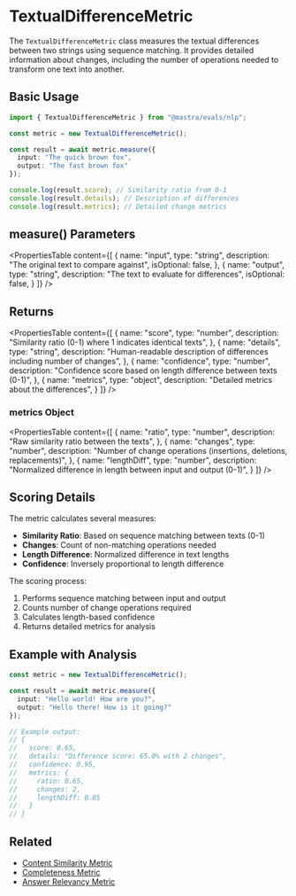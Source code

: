 # TextualDifferenceMetric

The `TextualDifferenceMetric` class measures the textual differences between two strings using sequence matching. It provides detailed information about changes, including the number of operations needed to transform one text into another.

## Basic Usage

```typescript
import { TextualDifferenceMetric } from "@mastra/evals/nlp";

const metric = new TextualDifferenceMetric();

const result = await metric.measure({
  input: "The quick brown fox",
  output: "The fast brown fox"
});

console.log(result.score); // Similarity ratio from 0-1
console.log(result.details); // Description of differences
console.log(result.metrics); // Detailed change metrics
```

## measure() Parameters

<PropertiesTable
  content={[
    {
      name: "input",
      type: "string",
      description: "The original text to compare against",
      isOptional: false,
    },
    {
      name: "output",
      type: "string",
      description: "The text to evaluate for differences",
      isOptional: false,
    }
  ]}
/>

## Returns

<PropertiesTable
  content={[
    {
      name: "score",
      type: "number",
      description: "Similarity ratio (0-1) where 1 indicates identical texts",
    },
    {
      name: "details",
      type: "string",
      description: "Human-readable description of differences including number of changes",
    },
    {
      name: "confidence",
      type: "number",
      description: "Confidence score based on length difference between texts (0-1)",
    },
    {
      name: "metrics",
      type: "object",
      description: "Detailed metrics about the differences",
    }
  ]}
/>

### metrics Object

<PropertiesTable
  content={[
    {
      name: "ratio",
      type: "number",
      description: "Raw similarity ratio between the texts",
    },
    {
      name: "changes",
      type: "number",
      description: "Number of change operations (insertions, deletions, replacements)",
    },
    {
      name: "lengthDiff",
      type: "number",
      description: "Normalized difference in length between input and output (0-1)",
    }
  ]}
/>

## Scoring Details

The metric calculates several measures:
- **Similarity Ratio**: Based on sequence matching between texts (0-1)
- **Changes**: Count of non-matching operations needed
- **Length Difference**: Normalized difference in text lengths
- **Confidence**: Inversely proportional to length difference

The scoring process:
1. Performs sequence matching between input and output
2. Counts number of change operations required
3. Calculates length-based confidence
4. Returns detailed metrics for analysis

## Example with Analysis

```typescript
const metric = new TextualDifferenceMetric();

const result = await metric.measure({
  input: "Hello world! How are you?",
  output: "Hello there! How is it going?"
});

// Example output:
// {
//   score: 0.65,
//   details: "Difference score: 65.0% with 2 changes",
//   confidence: 0.95,
//   metrics: {
//     ratio: 0.65,
//     changes: 2,
//     lengthDiff: 0.05
//   }
// }
```

## Related

- [Content Similarity Metric](./content-similarity)
- [Completeness Metric](./completeness)
- [Answer Relevancy Metric](./answer-relevancy) 
